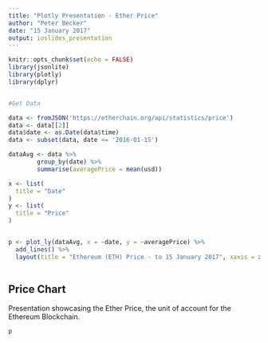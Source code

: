 ```yaml
---
title: "Plotly Presentation - Ether Price"
author: "Peter Becker"
date: "15 January 2017"
output: ioslides_presentation
---
```


```r
knitr::opts_chunk$set(echo = FALSE)
library(jsonlite)
library(plotly)
library(dplyr)


#Get Data

data <- fromJSON('https://etherchain.org/api/statistics/price')
data <- data[[2]]
data$date <- as.Date(data$time)
data <- subset(data, date <= '2016-01-15')

dataAvg <- data %>%
        group_by(date) %>%
        summarise(averagePrice = mean(usd))

x <- list(
  title = "Date"
)
y <- list(
  title = "Price"
)


p <- plot_ly(dataAvg, x = ~date, y = ~averagePrice) %>%
  add_lines() %>%
  layout(title = "Ethereum (ETH) Price - to 15 January 2017", xaxis = x, yaxis = y, showlegend = FALSE)
  
```


## Price Chart

Presentation showcasing the Ether Price, the unit of account for the Ethereum Blockchain.

```r
p
```


